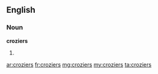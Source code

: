 ==English==

===Noun===
'''croziers'''

# {{plural of|crozier}}

[[ar:croziers]]
[[fr:croziers]]
[[mg:croziers]]
[[my:croziers]]
[[ta:croziers]]